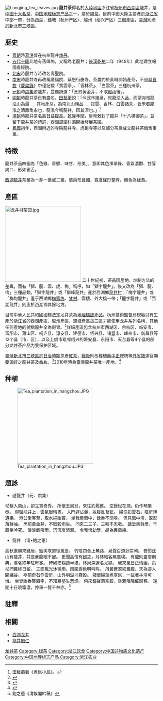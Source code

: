 {{Infobox_Tea |
  Tea_name                 = 龍井|
  Tea_type                 = [[綠茶|綠]] |
  Tea_color                = Green |
  Tea_image                = [[File:Stir_frying_Xi_Hu_Longjing.png|180px]] |
  Tea_origin               = [[中國|中國]][[浙江|浙江]] | 
  Tea_names                = 龍井 | 
  Tea_quick                = [[中国十大名茶|中国十大名茶]]之一<br>溫和帶有甜味，可能<br>非常昂貴。茶葉在沖<br>泡完可以食用。
}}

[[File:Longjing_tea_leaves.jpg|thumb]]
'''龍井茶'''得名於[[大陸地區|大陸地區]]浙江省[[杭州市|杭州市]][[西湖区_(杭州市)|西湖區]]龍井，是[[中國十大名茶|中國十大名茶]]、[[中国地理标志产品|中国地理标志产品]]之一，屬於[[綠茶|綠茶]]。目前中國大陸主要產於[[浙江省|浙江省]]中部一帶，分為西湖、錢塘（杭州产区）、越州（绍兴产区）三個產區，[[臺灣|臺灣]]則產於[[新北市|新北市]][[三峽區|三峽區]]。

== 歴史 ==
* [[晉朝|晉朝]]時[[葛洪|葛洪]]曾在杭州龍井[[煉丹|煉丹]]。
* [[五代|五代十国]]此地有落暉塢，又稱為老龍井；[[後漢|後漢]][[乾祐_(後漢)|乾祐]]二年（949年）此地建立報國看經院。
* [[北宋|北宋]]時龍井寺時改名壽聖院。
* [[南宋|南宋]]時龍井寺再改稱廣福院、延恩衍慶寺。茶農約於此時開始產茶，不過[[吳自牧|吳自牧]]《[[夢粱錄|夢粱錄]]》中僅記載「寶雲茶」、「香林茶」、「白雲茶」三種杭州茶。
* [[元朝|元朝]]時[[虞集|虞集]]遊龍井，並題詩道：「烹煎黃金芽，不取[[穀雨|穀雨]]後」。
* [[明朝|明朝]]時龍井茶已有盛名。[[田藝蘅|田藝蘅]]說：「今武林諸泉，惟龍泓入品，而茶亦惟龍泓山為最……其地產茶，為南北山絕品……寶雲、香林、白雲諸茶，皆未若龍泓之清馥雋永也，龍泓今稱龍井，因其深也。」<ref>田藝蘅著《煮泉小品》。</ref>
* [[清朝|清朝]]時龍井茶名氣日益提高。[[乾隆|乾隆]]年間，皇帝敕封了龍井「十八棵御茶」，並留下龍井茶的詩詞，西湖周圍村落開始發展茶園。
* [[中華民國大陸時期|民國]]初年，西湖附近的寺院龍井寺、虎跑寺等以及部分茶農成立龍井茶銷售事業。

== 特徵 ==
龍井茶品四絕為「色綠、香鬱、味甘、形美」，意即其色澤翠綠、香氣濃鬱、甘醇爽口、形如雀舌。

[[西湖龍井|西湖龍井]]茶葉為一芽一葉或二葉，葉扁形且細，寬度條形整齊，顏色為綠黃。

== 產區 ==
[[File:龙井村茶园.jpg|250px]]
二十世紀初，茶品因產地、炒制方法的差異，而有「獅、龍、雲、虎、梅」稱呼，如「獅字龍井」。後又改為「獅、龍、梅」三種品類，「獅字龍井」或「獅峰龍井」產於西湖鄉[[龙井村_(杭州市)|龍井村]]；「梅字龍井」或「梅均龍井」產于西湖鄉[[梅家坞村|梅家塢]]、[[梵村|梵村]]、雲棲、外大橋一帶；「龍字龍井」或「西湖龍井」則產於西湖鄉其餘地方。

目前中華人民共和國國標法定龙井茶為[[中国地理标志产品|地理標誌產品]]，杭州技術監督局規範只有生產於[[浙江省|浙江省]]的西湖產區、越州產區、錢塘產區這三區才能使用龙井系列名稱，其他任何產地的號稱龍井全為假冒。<ref>{{Cite web |url=http://tv.cctv.com/2018/10/28/VIDEE8evc8jeSGkTlmPCCqhk181028.shtml |title=央視-龍井真假問 |access-date=2018-11-22 |archive-date=2021-02-03 |archive-url=https://web.archive.org/web/20210203180309/http://tv.cctv.com/2018/10/28/VIDEE8evc8jeSGkTlmPCCqhk181028.shtml |dead-url=no }}</ref>詳細產區包含杭州市西湖区、余杭区、临安市、富阳市、萧山区、桐庐县、淳安县、建德市、绍兴县、诸暨市、嵊州市、新昌县等12个县（市、区），以及上虞市毗邻绍兴的磐安县、东阳市、天台县等4个县的部分龙井茶产品为受保护区域。

[[臺灣|臺灣]][[新北市|新北市]][[三峽區|三峽區]]於[[台灣日治時期|日治時期]]原產[[紅茶|紅茶]]，[[臺灣戰後時期|戰後]]則改種植[[蔣中正|蔣中正]]總統等[[臺灣外省人|外省籍]]達官顯要偏好之龍井茶及[[茉莉花茶|香片]]，<ref name="陳許">{{cite news|author=陳俊雄、許哲瑗|date=2018-12-24|title=新故鄉願景》老葉新釀 三角湧再飄茶香|url=https://www.chinatimes.com/newspapers/20181224000528-260114?chdtv|dead-url=no|newspaper=《[[中國時報|中國時報]]》|language=zh-tw|archive-url=https://web.archive.org/web/20200806043757/https://www.chinatimes.com/newspapers/20181224000528-260114?chdtv|archive-date=2020-08-06|access-date=2020-08-06}}</ref>2010年時為臺灣龍井茶唯一產地。<ref name="林富貴">{{cite news|author=林富貴|date=2010-04-19|title=三峽鎮農會今舉辦優良茶比賽|url=https://newnet.tw/Newsletter/Comment.aspx?Iinfo=5&iNumber=775|dead-url=no|newspaper=新網新聞網|language=zh-tw|archive-url=https://web.archive.org/web/20200806044406/https://newnet.tw/Newsletter/Comment.aspx?Iinfo=5&iNumber=775|archive-date=2020-08-06|access-date=2020-08-06}}</ref>

== 种植 ==
[[File:Tea_plantation_in_hangzhou.JPG|250px]]

== 題詠 ==
<poem>
*遊龍井（元．虞集）
杖藜入南山，卻立賞奇秀。 
所懷玉局翁，來往約履舊。 
空餘松在澗，仍作琴築奏。 
徘徊龍井上，雲氣起晴晝。 
入門避沾灑，脫屐亂苔甃。 
陽崗扣雲石，陰房絕遺構。 
澄公愛客至，取水挹幽竇。 
坐我薝萄中，餘香不聞嗅。 
但見瓢中清，翠影落群岫。 
烹煎黃金芽，不取穀雨后。 
同來二三子，三咽不忍嗽。 
講堂集群彥，千蹬坐吟究。 
浪浪雜飛雨，沉沉度清漏。 
令我懷幼學，胡為裹章綬。

*龍井 （淸•鮑之蕙）
高秋選勝來錢唐，籃輿取道徑風篁。
竹陰四合上無路，泉聲百道迴崇岡。
昔聞茲山有龍井，井底蒼龍眠不醒。
更聞高僧有[[辯才|辨才]]，月林結客無塵埃。
有龍則靈僧則典，瀹茗終年駐軒冕。
碑碣模糊蹟半湮，林泉深邃名尤顯。
我來風日正情幽，策杖捫蘿終日留。
三面嵐光沐微雨，四圍霽色明吟眸。
丹黃蒼翠紛巖腹，天為游人開繡谷。
亭前奇石作雲房，山外明湖消霧穀。
殘僧掃葉煮寒泉，一甌著手清可憐。
坐覺幽香襲眉宇，不知眾壑生蒼煙。
何來鐘聲落空碧，昏鴉陣陣催歸客。
還期十日曉霜濃，停車一覽千林赤。<ref>鮑之蕙《清娛閣吟稿》</ref> 
</poem>

==註釋==
{{reflist}}

==相關==
*[[西湖龙井|西湖龙井]]
*[[龍井蝦仁|龍井蝦仁]]

{{Commons category|Longjing tea}}

{{茶}}
{{Zhejiang topics}}

{{DEFAULTSORT:Longjing}}
[[Category:龙井茶|]]
[[Category:绿茶|Category:绿茶]]
[[Category:浙江饮食|Category:浙江饮食]]
[[Category:中国非物质文化遗产|Category:中国非物质文化遗产]]
[[Category:中国地理标志产品|Category:中国地理标志产品]]
[[Category:浙江农业|Category:浙江农业]]